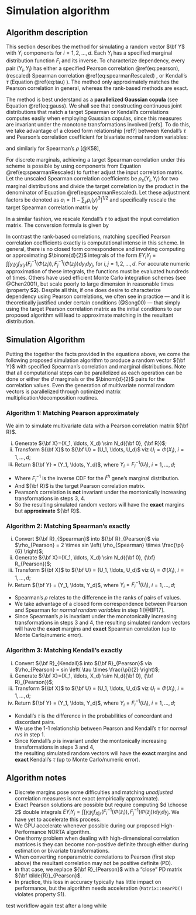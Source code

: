 # Simulation algorithm

## Algorithm description

This section describes the method for simulating a random vector $\bf Y$ with $Y_i$ components for $i=1,2,\ldots,d$. Each $Y_i$ has a specified marginal
distribution function $F_i$ and its inverse. To characterize dependency, every pair $(Y_i, Y_j)$ has either a specified Pearson correlation \@ref(eq:pearson), (rescaled) Spearman correlation \@ref(eq:spearmanRescaled) , or Kendall's $\tau$ (Equation \@ref(eq:tau) ). The method only approximately matches the Pearson correlation in general, whereas the rank-based methods are exact.

The method is best understand as a **parallelized Gaussian copula** (see Equation \@ref(eq:gauss). We shall see that constructing continuous joint distributions that match a target Spearman or Kendall's correlations computes easily when employing Gaussian copulas, since this measures are invariant under the monotone transformations involved [refs]. To do this, we take advantage of a closed form relationship [ref?] between Kendall's $\tau$ and Pearson's correlation coefficient for bivariate normal random variables:

\begin{equation}
(\#eq:convertKendall)
r_{Pearson} = sin \left( \tau_{Kendall} \times \frac{\pi}{2} \right), 
\end{equation}

\noindent and similarly for Spearman's $\rho$ [@K58],

\begin{equation}
(\#eq:convertSpearman)
\rho_{Pearson} = 2 \times sin \left( \rho_{Spearman} \times \frac{\pi}{6} \right).
\end{equation}

For discrete marginals, achieving a target Spearman correlation under this scheme is possible by using components from Equation \@ref(eq:spearmanRescaled) to further adjust the input correlation matrix. Let the unscaled Spearman correlation coefficients be $\rho_{s} \left(Y_{i}, Y_{i^\prime}\right)$ for two marginal distributions and divide the target correlation by the product in the denominator of Equation \@ref(eq:spearmanRescaled). Let these adjustment factors be denoted as $a_i = \left[ 1 - \sum_y p_i(y)^3 \right]^{1/2}$ and specifically rescale the target Spearman correlation matrix by

\begin{equation}
(\#eq:convertSpearmanDiscrete)
\rho_{rs} \left(Y_{i}, Y_{i^\prime}\right) = \frac{\rho_{s} \left(Y_{i}, Y_{i^\prime}\right)}{a_i \times a_{i^\prime}}.
\end{equation}

In a similar fashion, we rescale Kendall's $\tau$ to adjust the input correlation matrix. The conversion formula is given by

\begin{equation}
(\#eq:convertKendallDiscrete)
\rho_{rs} \left(Y_{i}, Y_{i^\prime}\right) = \frac{\rho_{s} \left(Y_{i}, Y_{i^\prime}\right)}{a_i \times a_{i^\prime}}.
\end{equation}

In contrast the rank-based correlations, matching specified Pearson correlation coefficients exactly is computational intense in this scheme. In general, there is no closed form correspondence and involving computing or approximating $\binom{d}{2}$ integrals of the form $EY_iY_j = \int \int y_i y_j f_{X|r}(F_i^{-1}(\Phi(z_i)), F_j^{-1}(\Phi(z_j))dy_idy_j$, for $i,j=1,2,\ldots,d$. For accurate numeric approximation of these integrals, the functions must be evaluated hundreds of times. Others have used efficient Monte Carlo integration schemes (see @Chen2001), but scale poorly to large dimension in reasonable times (property **S2**). Despite all this, if one does desire to characterize dependency using Pearson correlations, we often see in practice --- and it is theoretically justified under certain conditions (@Song00) --- that simply using the target Pearson correlation matrix as the initial conditions to our proposed algorithm will lead to approximate matching in the resultant distribution.

## Simulation Algorithm

Putting the together the facts provided in the equations above, we come the following proposed simulation algorithm to produce a random vector ${\bf Y}$ with specified Spearman's correlation and marginal distributions. Note that all computational steps can be parallelized as each operation can be done or either the $d$ marginals or the $\binom{d}{2}$ pairs for the correlation values. Even the generation of multivariate normal random vectors is parallelized through optimized matrix multiplication/decomposition routines. 

### Algorithm 1: Matching Pearson approximately

We aim to simulate multivariate data with a Pearson correlation
matrix ${\bf R}$.

(i) Generate ${\bf X}=(X_1, \ldots, X_d) \sim N_d({\bf 0}, {\bf R})$;  
(ii) Transform ${\bf X}$ to ${\bf U} = (U_1, \ldots,  U_d)$ viz $U_i=\Phi(X_i)$, $i=1, \ldots, d$;  
(iii) Return ${\bf Y}  = (Y_1, \ldots,  Y_d)$, where $Y_i=F_i^{-1}(U_i)$, $i=1, \ldots, d$;  

* Where $F_i^{-1}$ is the inverse CDF for the $i^{th}$ gene's marginal
distribution.  
* And ${\bf R}$ is the target Pearson correlation matrix.  
* Pearson's correlation is **not** invariant under the montonically increasing
  transformations in steps 3, 4.  
* So the resulting simulated random vectors will have the **exact** margins but **approximate** ${\bf R}$.  

### Algorithm 2: Matching Spearman's exactly

(i) Convert ${\bf R}_{Spearman}$ into ${\bf R}_{Pearson}$ via $\rho_{Pearson} =
  2 \times sin \left( \rho_{Spearman} \times \frac{\pi}{6} \right)$;  
(ii) Generate ${\bf X}=(X_1, \ldots, X_d) \sim N_d({\bf 0}, {\bf} R_{Pearson})$;  
(iii) Transform ${\bf X}$ to ${\bf U} = (U_1, \ldots,  U_d)$ viz $U_i=\Phi(X_i)$, $i=1, \ldots, d$;  
(iv) Return ${\bf Y}  = (Y_1, \ldots,  Y_d)$, where $Y_i=F_i^{-1}(U_i)$, $i=1, \ldots, d$;  

- Spearman's $\rho$ relates to the difference in the ranks of pairs of values.
- We take advantage of a closed form correspondence between Pearson and Spearman
  for *normal random variables* in step 1 [@BF17].
- Since Spearman's $\rho$ is invariant under the monotonically increasing
  transformations in steps 3 and 4, the resulting simulated random vectors will
  have the **exact** margins and **exact** Spearman correlation (up to Monte Carlo/numeric error).

### Algorithm 3: Matching Kendall's exactly

(i) Convert ${\bf R}_{Kendall}$ into ${\bf R}_{Pearson}$ via $\rho_{Pearson} = sin \left( \tau \times \frac{\pi}{2} \right)$;  
(ii) Generate ${\bf X}=(X_1, \ldots, X_d) \sim N_d({\bf 0}, {\bf R}_{Pearson})$;  
(iii) Transform ${\bf X}$ to ${\bf U} = (U_1, \ldots,  U_d)$ viz $U_i=\Phi(X_i)$, $i=1, \ldots, d$;  
(iv) Return ${\bf Y}  = (Y_1, \ldots,  Y_d)$, where $Y_i=F_i^{-1}(U_i)$, $i=1, \ldots, d$;  

- Kendall's $\tau$ is the difference in the probabilities of concordant and discordant pairs.
- We use the 1-1 relationship between Pearson and Kendall's $\tau$ for *normal
  rvs* in step 1.
- Since Kendall's $\rho$ is invariant under the montonically increasing
  transformations in steps 3 and 4,  
 the resulting simulated random vectors will have the **exact** margins and
 **exact** Kendall's $\tau$  (up to Monte Carlo/numeric error).

## Algorithm notes

- Discrete margins pose some difficulties and matching *unadjusted* correlation
  measures is not exact (empirically approximate).
- Exact Pearson solutions are possible but require computing $d \choose 2$
   double integrals $EY_iY_j = \int \int y_i y_j f_{X|r}(F_i^{-1}(\Phi(z_i)),
   F_j^{-1}(\Phi(z_j))dy_idy_j$. We have yet to accelerate this process.
- We GPU accelerate whenever possible during our proposed High-Performance NORTA
  algorithm.
- One thorny problem when dealing with high-dimensional correlation matrices is
they can become non-positive definite through either during estimation or
bivariate transformations.
- When converting nonparametric correlations to Pearson (first step above) the
  resultant correlation may not be positive definite (PD).
- In that case, we replace ${\bf R}_{Pearson}$ with a "close" PD matrix ${\bf \tilde{R}}_{Pearson}$.
- In practice, this loss in accuracy typically has little impact on performance,
  but the algorithm needs acceleration (`Matrix::nearPD()` violates property S1).

test workflow again
test after a long while
